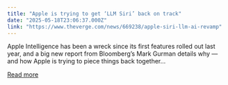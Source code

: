 ```yaml
---
title: "Apple is trying to get ‘LLM Siri’ back on track"
date: "2025-05-18T23:06:37.000Z"
link: "https://www.theverge.com/news/669238/apple-siri-llm-ai-revamp"
---
```


Apple Intelligence has been a wreck since its first features rolled out last year, and a big new report from Bloomberg’s Mark Gurman details why — and how Apple is trying to piece things back together...

[Read more](https://www.theverge.com/news/669238/apple-siri-llm-ai-revamp)
